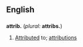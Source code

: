 ==English==

==={{Abbreviation}}===
'''attrib.'''  (''plural:'' '''attribs.''')
#[[Attribute]]d to; [[attribution]]s